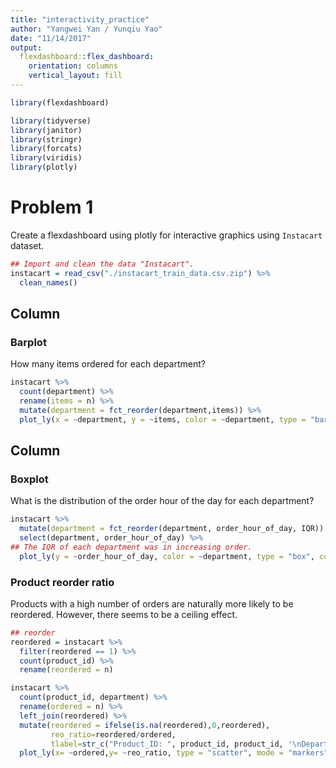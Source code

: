 ```yaml
---
title: "interactivity_practice"
author: "Yangwei Yan / Yunqiu Yao"
date: "11/14/2017"
output: 
  flexdashboard::flex_dashboard:
    orientation: columns
    vertical_layout: fill
---
```


```r
library(flexdashboard)
```

```r
library(tidyverse)
library(janitor)
library(stringr)
library(forcats)
library(viridis)
library(plotly)
```

# Problem 1

Create a flexdashboard using plotly for interactive graphics using `Instacart` dataset.

```r
## Import and clean the data "Instacart".
instacart = read_csv("./instacart_train_data.csv.zip") %>%
  clean_names()
```



Column {data-width=500}
-----------------------------------------------------------------------

### Barplot

How many items ordered for each department? 
```r
instacart %>% 
  count(department) %>% 
  rename(items = n) %>% 
  mutate(department = fct_reorder(department,items)) %>% 
  plot_ly(x = ~department, y = ~items, color = ~department, type = "bar")
```



Column {data-width=500}
-----------------------------------------------------------------------

### Boxplot

What is the distribution of the order hour of the day for each department?

```r
instacart %>%
  mutate(department = fct_reorder(department, order_hour_of_day, IQR)) %>%
  select(department, order_hour_of_day) %>%
## The IQR of each department was in increasing order.
  plot_ly(y = ~order_hour_of_day, color = ~department, type = "box", colors = "Set2")
```



### Product reorder ratio

Products with a high number of orders are naturally more likely to be reordered. However, there seems to be a ceiling effect.

```r
## reorder
reordered = instacart %>% 
  filter(reordered == 1) %>% 
  count(product_id) %>% 
  rename(reordered = n)

instacart %>% 
  count(product_id, department) %>%
  rename(ordered = n) %>% 
  left_join(reordered) %>% 
  mutate(reordered = ifelse(is.na(reordered),0,reordered),
         reo_ratio=reordered/ordered,
         tlabel=str_c("Product_ID: ", product_id, product_id, '\nDepartment: ', department)) %>%
  plot_ly(x= ~ordered,y= ~reo_ratio, type = "scatter", mode = "markers", alpha=0.5, text = ~tlabel, color = I("black"))
  
```





